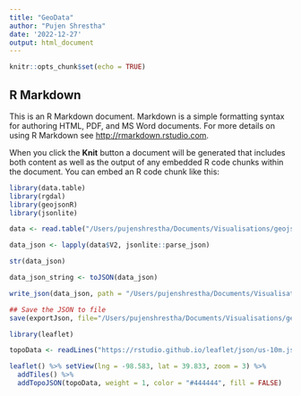 ```yaml
---
title: "GeoData"
author: "Pujen Shrestha"
date: '2022-12-27'
output: html_document
---
```


```r
knitr::opts_chunk$set(echo = TRUE)
```

## R Markdown

This is an R Markdown document. Markdown is a simple formatting syntax for authoring HTML, PDF, and MS Word documents. For more details on using R Markdown see <http://rmarkdown.rstudio.com>.

When you click the **Knit** button a document will be generated that includes both content as well as the output of any embedded R code chunks within the document. You can embed an R code chunk like this:

```r
library(data.table)
library(rgdal)
library(geojsonR)
library(jsonlite)

```

```r
data <- read.table("/Users/pujenshrestha/Documents/Visualisations/geojson/AfricaCenter-Full.tsv", header=FALSE, sep="\t", quote="")

data_json <- lapply(data$V2, jsonlite::parse_json)

str(data_json)

data_json_string <- toJSON(data_json)

write_json(data_json, path = "/Users/pujenshrestha/Documents/Visualisations/geojson/export.JSON")

## Save the JSON to file
save(exportJson, file="/Users/pujenshrestha/Documents/Visualisations/geojson/export.JSON")
```

```r
library(leaflet)

topoData <- readLines("https://rstudio.github.io/leaflet/json/us-10m.json") %>% paste(collapse = "\n") 

leaflet() %>% setView(lng = -98.583, lat = 39.833, zoom = 3) %>%
  addTiles() %>%
  addTopoJSON(topoData, weight = 1, color = "#444444", fill = FALSE)
```

